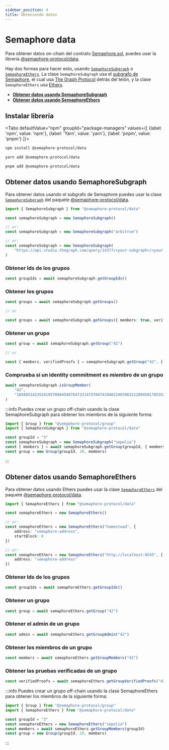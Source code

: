 ```yaml
---
sidebar_position: 4
title: Obteniendo datos
---
```



# Semaphore data

Para obtener datos on-chain del contrato [Semaphore.sol](https://github.com/semaphore-protocol/semaphore/blob/main/packages/contracts/contracts/Semaphore.sol), puedes usar la librería [@semaphore-protocol/data](https://github.com/semaphore-protocol/semaphore/tree/main/packages/data).

Hay dos formas para hacer esto, usando [`SemaphoreSubgraph`](https://github.com/semaphore-protocol/semaphore/blob/main/packages/data/src/subgraph.ts) o [`SemaphoreEthers`](https://github.com/semaphore-protocol/semaphore/blob/main/packages/data/src/ethers.ts). La clase `SemaphoreSubgraph` usa el [subgrafo de Semaphore](https://github.com/semaphore-protocol/subgraph), el cual usa [The Graph Protocol](https://thegraph.com/) detrás del telón, y la clase `SemaphoreEthers` usa [Ethers](https://github.com/ethers-io/ethers.js/).

- [**Obtener datos usando SemaphoreSubgraph**](#obtener-datos-usando-semaphoresubgraph)
- [**Obtener datos usando SemaphoreEthers**](#obtener-datos-usando-semaphoreethers)

## Instalar librería

<Tabs
defaultValue="npm"
groupId="package-managers"
values={[
{label: 'npm', value: 'npm'},
{label: 'Yarn', value: 'yarn'},
{label: 'pnpm', value: 'pnpm'}
]}>
<TabItem value="npm">

```bash
npm install @semaphore-protocol/data
```

</TabItem>
<TabItem value="yarn">

```bash
yarn add @semaphore-protocol/data
```

</TabItem>
<TabItem value="pnpm">

```bash
pnpm add @semaphore-protocol/data
```

</TabItem>
</Tabs>

## Obtener datos usando SemaphoreSubgraph

Para obtener datos usando el subgrafo de Semaphore puedes usar la clase [`SemaphoreSubgraph`](https://github.com/semaphore-protocol/semaphore/blob/main/packages/data/src/subgraph.ts) del paquete [@semaphore-protocol/data](https://github.com/semaphore-protocol/semaphore/tree/main/packages/data).

```typescript
import { SemaphoreSubgraph } from "@semaphore-protocol/data"

const semaphoreSubgraph = new SemaphoreSubgraph()

// or:
const semaphoreSubgraph = new SemaphoreSubgraph("arbitrum")

// or:
const semaphoreSubgraph = new SemaphoreSubgraph(
    "https://api.studio.thegraph.com/query/14377/<your-subgraph>/<your-version>"
)
```

### Obtener Ids de los grupos

```typescript
const groupIds = await semaphoreSubgraph.getGroupIds()
```

### Obtener los grupos

```typescript
const groups = await semaphoreSubgraph.getGroups()

// or

const groups = await semaphoreSubgraph.getGroups({ members: true, verifiedProofs: true })
```

### Obtener un grupo

```typescript
const group = await semaphoreSubgraph.getGroup("42")

// or

const { members, verifiedProofs } = semaphoreSubgraph.getGroup("42", { members: true, verifiedProofs: true })
```

### Comprueba si un identity commitment es miembro de un grupo

```ts
await semaphoreSubgraph.isGroupMember(
    "42",
    "16948514235341957898454876473214737047419402240398321289450170535251226167324"
)
```

:::info
Puedes crear un grupo off-chain usando la clase SemaphoreSubgraph para obtener los miembros de la siguiente forma:

```typescript
import { Group } from "@semaphore-protocol/group"
import { SemaphoreSubgraph } from "@semaphore-protocol/data"

const groupId = "3"
const semaphoreSubgraph = new SemaphoreSubgraph("sepolia")
const { members } = await semaphoreSubgraph.getGroup(groupId, { members: true })
const group = new Group(groupId, 20, members)
```
:::

## Obtener datos usando SemaphoreEthers

Para obtener datos usando Ethers puedes usar la clase [`SemaphoreEthers`](https://github.com/semaphore-protocol/semaphore/blob/main/packages/data/src/ethers.ts) del paquete [@semaphore-protocol/data](https://github.com/semaphore-protocol/semaphore/tree/main/packages/data).

```typescript
import { SemaphoreEthers } from "@semaphore-protocol/data"

const semaphoreEthers = new SemaphoreEthers()

// or:
const semaphoreEthers = new SemaphoreEthers("homestead", {
    address: "semaphore-address",
    startBlock: 0
})

// or:
const semaphoreEthers = new SemaphoreEthers("http://localhost:8545", {
    address: "semaphore-address"
})
```

### Obtener Ids de los grupos

```typescript
const groupIds = await semaphoreEthers.getGroupIds()
```

### Obtener un grupo

```typescript
const group = await semaphoreEthers.getGroup("42")
```

### Obtener el admin de un grupo

```typescript
const admin = await semaphoreEthers.getGroupAdmin("42")
```

### Obtener los miembros de un grupo

```typescript
const members = await semaphoreEthers.getGroupMembers("42")
```

### Obtener las pruebas verificadas de un grupo

```typescript
const verifiedProofs = await semaphoreEthers.getGroupVerifiedProofs("42")
```

:::info
Puedes crear un grupo off-chain usando la clase SemaphoreEthers para obtener los miembros de la siguiente forma:

```typescript
import { Group } from "@semaphore-protocol/group"
import { SemaphoreEthers } from "@semaphore-protocol/data"

const groupId = "3"
const semaphoreEthers = new SemaphoreEthers("sepolia")
const members = await semaphoreEthers.getGroupMembers(groupId)
const group = new Group(groupId, 20, members)
```
:::
